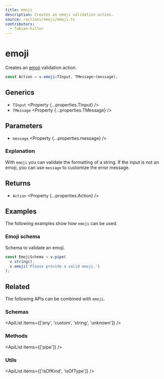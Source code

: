 ```yaml
---
title: emoji
description: Creates an emoji validation action.
source: /actions/emoji/emoji.ts
contributors:
  - fabian-hiller
---
```



# emoji

Creates an [emoji](https://en.wikipedia.org/wiki/Emoji) validation action.

```ts
const Action = v.emoji<TInput, TMessage>(message);
```

## Generics

- `TInput` <Property {...properties.TInput} />
- `TMessage` <Property {...properties.TMessage} />

## Parameters

- `message` <Property {...properties.message} />

### Explanation

With `emoji` you can validate the formatting of a string. If the input is not an emoji, you can use `message` to customize the error message.

## Returns

- `Action` <Property {...properties.Action} />

## Examples

The following examples show how `emoji` can be used.

### Emoji schema

Schema to validate an emoji.

```ts
const EmojiSchema = v.pipe(
  v.string(),
  v.emoji('Please provide a valid emoji.')
);
```

## Related

The following APIs can be combined with `emoji`.

### Schemas

<ApiList items={['any', 'custom', 'string', 'unknown']} />

### Methods

<ApiList items={['pipe']} />

### Utils

<ApiList items={['isOfKind', 'isOfType']} />
